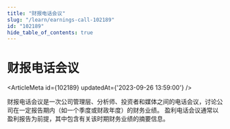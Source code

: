 ```yaml
---
title: "财报电话会议"
slug: "/learn/earnings-call-102189"
id: "102189"
hide_table_of_contents: true
---
```



# 财报电话会议

<ArticleMeta id={102189} updatedAt={'2023-09-26 13:59:00'} />
<div className='border-solid border-b border-t-0 my-4 border-[var(--ifm-color-gray-300)]' />

财报电话会议是一次公司管理层、分析师、投资者和媒体之间的电话会议，讨论公司在一定报告期内（如一个季度或财政年度）的财务业绩。 盈利电话会议通常以盈利报告为前提，其中包含有关该时期财务业绩的摘要信息。
